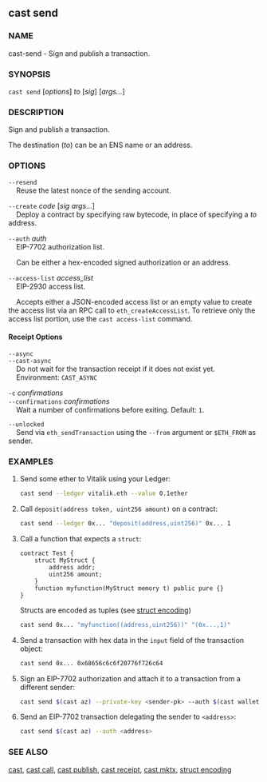
## cast send

### NAME

cast-send - Sign and publish a transaction.

### SYNOPSIS

`cast send` [*options*] _to_ [*sig*] [*args...*]

### DESCRIPTION

Sign and publish a transaction.

The destination (_to_) can be an ENS name or an address.

<SigDescription />

### OPTIONS

<TransactionOptions />

`--resend`  
&nbsp;&nbsp;&nbsp;&nbsp;Reuse the latest nonce of the sending account.

`--create` _code_ [*sig* *args...*]  
&nbsp;&nbsp;&nbsp;&nbsp;Deploy a contract by specifying raw bytecode, in place of specifying a _to_ address.

`--auth` _auth_  
&nbsp;&nbsp;&nbsp;&nbsp;EIP-7702 authorization list.

&nbsp;&nbsp;&nbsp;&nbsp;Can be either a hex-encoded signed authorization or an address.

`--access-list` _access_list_  
&nbsp;&nbsp;&nbsp;&nbsp;EIP-2930 access list.

&nbsp;&nbsp;&nbsp;&nbsp;Accepts either a JSON-encoded access list or an empty value to create the access list via an RPC call to `eth_createAccessList`. To retrieve only the access list portion, use the `cast access-list` command.

#### Receipt Options

`--async`  
`--cast-async`  
&nbsp;&nbsp;&nbsp;&nbsp;Do not wait for the transaction receipt if it does not exist yet.  
&nbsp;&nbsp;&nbsp;&nbsp;Environment: `CAST_ASYNC`

`-c` _confirmations_  
`--confirmations` _confirmations_  
&nbsp;&nbsp;&nbsp;&nbsp;Wait a number of confirmations before exiting. Default: `1`.

<WalletOptions />

`--unlocked`  
&nbsp;&nbsp;&nbsp;&nbsp;Send via `eth_sendTransaction` using the `--from` argument or `$ETH_FROM` as sender.

<RpcOptions />

<EtherscanOptions />

<DisplayOptions />

<CommonOptions />

### EXAMPLES

1. Send some ether to Vitalik using your Ledger:

   ```sh
   cast send --ledger vitalik.eth --value 0.1ether
   ```

2. Call `deposit(address token, uint256 amount)` on a contract:

   ```sh
   cast send --ledger 0x... "deposit(address,uint256)" 0x... 1
   ```

3. Call a function that expects a `struct`:

   ```solidity
   contract Test {
       struct MyStruct {
           address addr;
           uint256 amount;
       }
       function myfunction(MyStruct memory t) public pure {}
   }
   ```

   Structs are encoded as tuples (see [struct encoding](#TODO))

   ```sh
   cast send 0x... "myfunction((address,uint256))" "(0x...,1)"
   ```

4. Send a transaction with hex data in the `input` field of the transaction object:

   ```sh
   cast send 0x... 0x68656c6c6f20776f726c64
   ```

5. Sign an EIP-7702 authorization and attach it to a transaction from a different sender:

   ```sh
   cast send $(cast az) --private-key <sender-pk> --auth $(cast wallet sign-auth <address> --private-key <delegator-pk>)
   ```

6. Send an EIP-7702 transaction delegating the sender to `<address>`:
   ```sh
   cast send $(cast az) --auth <address>
   ```

### SEE ALSO

[cast](/reference/cast/cast.mdx), [cast call](/reference/cast/cast-call.mdx), [cast publish](/reference/cast/cast-publish.mdx), [cast receipt](/reference/cast/cast-receipt.mdx), [cast mktx](/reference/cast/cast-mktx.mdx), [struct encoding](#TODO)
